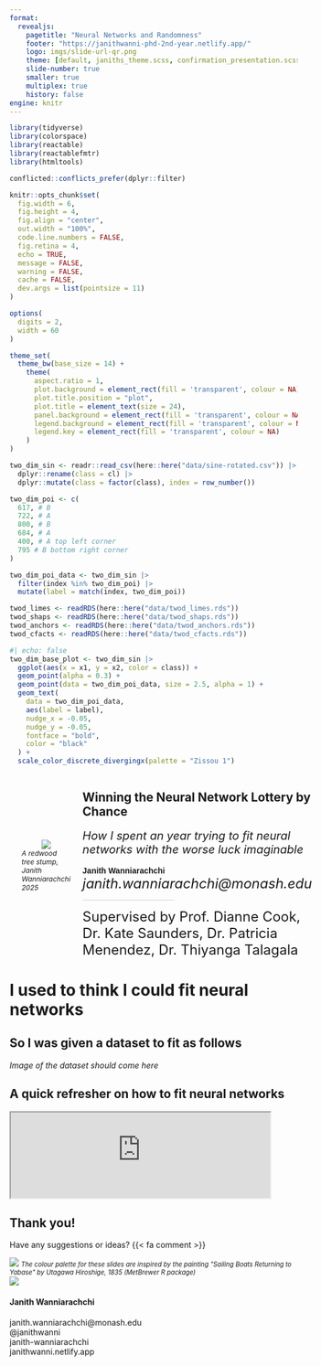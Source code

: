 ```yaml
---
format:
  revealjs:
    pagetitle: "Neural Networks and Randomness"
    footer: "https://janithwanni-phd-2nd-year.netlify.app/"
    logo: imgs/slide-url-qr.png
    theme: [default, janiths_theme.scss, confirmation_presentation.scss]
    slide-number: true
    smaller: true
    multiplex: true
    history: false
engine: knitr
---
```



```r
library(tidyverse)
library(colorspace)
library(reactable)
library(reactablefmtr)
library(htmltools)

conflicted::conflicts_prefer(dplyr::filter)

knitr::opts_chunk$set(
  fig.width = 6,
  fig.height = 4,
  fig.align = "center",
  out.width = "100%",
  code.line.numbers = FALSE,
  fig.retina = 4,
  echo = TRUE,
  message = FALSE,
  warning = FALSE,
  cache = FALSE,
  dev.args = list(pointsize = 11)
)

options(
  digits = 2,
  width = 60
)

theme_set(
  theme_bw(base_size = 14) +
    theme(
      aspect.ratio = 1,
      plot.background = element_rect(fill = 'transparent', colour = NA),
      plot.title.position = "plot",
      plot.title = element_text(size = 24),
      panel.background = element_rect(fill = 'transparent', colour = NA),
      legend.background = element_rect(fill = 'transparent', colour = NA),
      legend.key = element_rect(fill = 'transparent', colour = NA)
    )
)

two_dim_sin <- readr::read_csv(here::here("data/sine-rotated.csv")) |>
  dplyr::rename(class = cl) |>
  dplyr::mutate(class = factor(class), index = row_number())

two_dim_poi <- c(
  617, # B
  722, # A
  800, # B
  684, # A
  400, # A top left corner
  795 # B bottom right corner
)

two_dim_poi_data <- two_dim_sin |>
  filter(index %in% two_dim_poi) |>
  mutate(label = match(index, two_dim_poi))

twod_limes <- readRDS(here::here("data/twod_limes.rds"))
twod_shaps <- readRDS(here::here("data/twod_shaps.rds"))
twod_anchors <- readRDS(here::here("data/twod_anchors.rds"))
twod_cfacts <- readRDS(here::here("data/twod_cfacts.rds"))
```

```r
#| echo: false
two_dim_base_plot <- two_dim_sin |>
  ggplot(aes(x = x1, y = x2, color = class)) +
  geom_point(alpha = 0.3) +
  geom_point(data = two_dim_poi_data, size = 2.5, alpha = 1) +
  geom_text(
    data = two_dim_poi_data,
    aes(label = label),
    nudge_x = -0.05,
    nudge_y = -0.05,
    fontface = "bold",
    color = "black"
  ) +
  scale_color_discrete_divergingx(palette = "Zissou 1")
```

```{=html}

<div style="display: flex; flex-direction: row;">
<div style="display: flex; flex-direction: column; justify-content: center; align-items: center; padding: 0 1.5em; max-width: 30vw">
    <img src="imgs/tree-stump.jpg" />
    <span style="font-style: italic; font-size: 0.75rem;">A redwood tree stump, Janith Wanniarachchi 2025</span>
  </div>
  

  <div>

  <h2> Winning the Neural Network Lottery by Chance </h2>
  <span style="display: flex; font-style: italic; font-size: 1.25rem"> How I spent an year trying to fit neural networks with the worse luck imaginable </span>

  <br/>

  <span class = "accent-color" style = "font-family: 'Barlow', sans-serif; font-weight: bold"> Janith Wanniarachchi </span>
  
  <br/>
  
  <span style = "font-style: italic; font-size: 1.5rem; display: block;"> janith.wanniarachchi@monash.edu </span>

  <hr style = "width: 40%; opacity: 0.2; margin-left: 0"/>

  <span style = "font-size: 1.5rem; display: inline-block"> Supervised by Prof. Dianne Cook, Dr. Kate Saunders, Dr. Patricia Menendez, Dr. Thiyanga Talagala </span>

<br/>

</div>

</div>

```

# I used to think I could fit neural networks

## So I was given a dataset to fit as follows

_Image of the dataset should come here_

## A quick refresher on how to fit neural networks

```{=html}
<div style="width:100%;">
<iframe src="https://playground.tensorflow.org/" style="width:90%"></iframe>
</div>
```

## Thank you! {.center}

Have any suggestions or ideas? {{< fa comment >}}

```{=html}
<div class = "card-container">
  <div class="card">
    <div class="card-text">
      <div class="portada">
        <img src = "imgs/banner-image-hiroshige.png" />
        <span style="font-size: 0.7rem; font-style: italic;"> The colour palette for these slides are inspired by the painting "Sailing Boats Returning to Yabase" by Utagawa Hiroshige, 1835 (MetBrewer R package) </span>
      </div>
      <div class="title-total"> 
        <div class = "img-container">
          <div class = "img-avatar">
            <img src = "imgs/profile_picture.jpeg "/>
          </div>
        </div>
        <h4 class="accent-color">Janith Wanniarachchi</h4>
        <div class="desc">
          <div>
            <span> <i class="fa-regular fa-envelope fa-sm"></i> </span> 
            <span class = "contact-detail"> janith.wanniarachchi@monash.edu </span>
          </div>
          <div>
            <span> <i class="fa-brands fa-github-alt fa-sm"></i> </span>
            <span class = "contact-detail"> @janithwanni </span>
          </div>
          <div>
            <span> <i class = "fa-brands fa-linkedin"></i></span>
            <span class = "contact-detail"> janith-wanniarachchi </span>
          </div>
          <div>
            <span> <i class = "fa-solid fa-globe fa-sm"></i> </span>
            <span class = "contact-detail"> janithwanni.netlify.app </span>
          </div>
        </div>
      </div>
    </div>
  </div>
</div>
```

